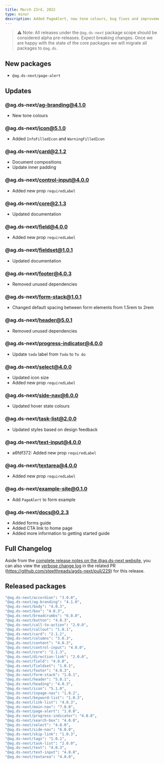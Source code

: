 ```yaml
---
title: March 23rd, 2022
type: minor
description: Added PageAlert, new tone colours, bug fixes and improvements.
---
```


> ⚠️ Note: All releases under the `@ag.ds-next` package scope should be considered alpha pre-releases. Expect breaking changes. Once we are happy with the state of the core packages we will migrate all packages to `@ag.ds`.

## New packages

- `@ag.ds-next/page-alert`

## Updates

### @ag.ds-next/ag-branding@4.1.0

- New tone colours

### @ag.ds-next/icon@5.1.0

- Added `InfoFilledIcon` and `WarningFilledIcon`

### @ag.ds-next/card@2.1.2

- Document compositions
- Update inner padding

### @ag.ds-next/control-input@4.0.0

- Added new prop `requiredLabel`

### @ag.ds-next/core@2.1.3

- Updated documentation

### @ag.ds-next/field@4.0.0

- Added new prop `requiredLabel`

### @ag.ds-next/fieldset@1.0.1

- Updated documentation

### @ag.ds-next/footer@4.0.3

- Removed unused dependencies

### @ag.ds-next/form-stack@1.0.1

- Changed default spacing between form elements from 1.5rem to 2rem

### @ag.ds-next/header@5.0.1

- Removed unused dependencies

### @ag.ds-next/progress-indicator@4.0.0

- Update `todo` label from `Todo` to `To do`

### @ag.ds-next/select@4.0.0

- Updated icon size
- Added new prop `requiredLabel`

### @ag.ds-next/side-nav@6.0.0

- Updated hover state colours

### @ag.ds-next/task-list@2.0.0

- Updated styles based on design feedback

### @ag.ds-next/text-input@4.0.0

- a6fdf372: Added new prop `requiredLabel`

### @ag.ds-next/textarea@4.0.0

- Added new prop `requiredLabel`

### @ag.ds-next/example-site@0.1.0

- Add `PageAlert` to form example

### @ag.ds-next/docs@0.2.3

- Added forms guide
- Added CTA link to home page
- Added more information to getting started guide

## Full Changelog

Aside from the [complete release notes on the @ag.ds-next website](https://steelthreads.github.io/agds-next/releases/2022-03-23), you can also view the [verbose change log](https://github.com/steelthreads/agds-next/pull/229) in the related PR (https://github.com/steelthreads/agds-next/pull/229) for this release.

## Released packages

```sh
"@ag.ds-next/accordion": "3.0.0",
"@ag.ds-next/ag-branding": "4.1.0",
"@ag.ds-next/body": "4.0.3",
"@ag.ds-next/box": "4.0.3",
"@ag.ds-next/breadcrumbs": "6.0.0",
"@ag.ds-next/button": "4.0.3",
"@ag.ds-next/call-to-action": "2.0.0",
"@ag.ds-next/callout": "1.0.1",
"@ag.ds-next/card": "2.1.2",
"@ag.ds-next/columns": "3.0.3",
"@ag.ds-next/content": "4.0.3",
"@ag.ds-next/control-input": "4.0.0",
"@ag.ds-next/core": "2.1.3",
"@ag.ds-next/direction-link": "2.0.0",
"@ag.ds-next/field": "4.0.0",
"@ag.ds-next/fieldset": "1.0.1",
"@ag.ds-next/footer": "4.0.3",
"@ag.ds-next/form-stack": "1.0.1",
"@ag.ds-next/header": "5.0.1",
"@ag.ds-next/heading": "4.0.3",
"@ag.ds-next/icon": "5.1.0",
"@ag.ds-next/inpage-nav": "1.0.2",
"@ag.ds-next/keyword-list": "1.0.3",
"@ag.ds-next/link-list": "4.0.3",
"@ag.ds-next/main-nav": "7.0.0",
"@ag.ds-next/page-alert": "1.0.0",
"@ag.ds-next/progress-indicator": "4.0.0",
"@ag.ds-next/search-box": "4.0.0",
"@ag.ds-next/select": "4.0.0",
"@ag.ds-next/side-nav": "6.0.0",
"@ag.ds-next/skip-link": "1.0.3",
"@ag.ds-next/tags": "1.0.1",
"@ag.ds-next/task-list": "2.0.0",
"@ag.ds-next/text": "4.0.3",
"@ag.ds-next/text-input": "4.0.0",
"@ag.ds-next/textarea": "4.0.0",
```
